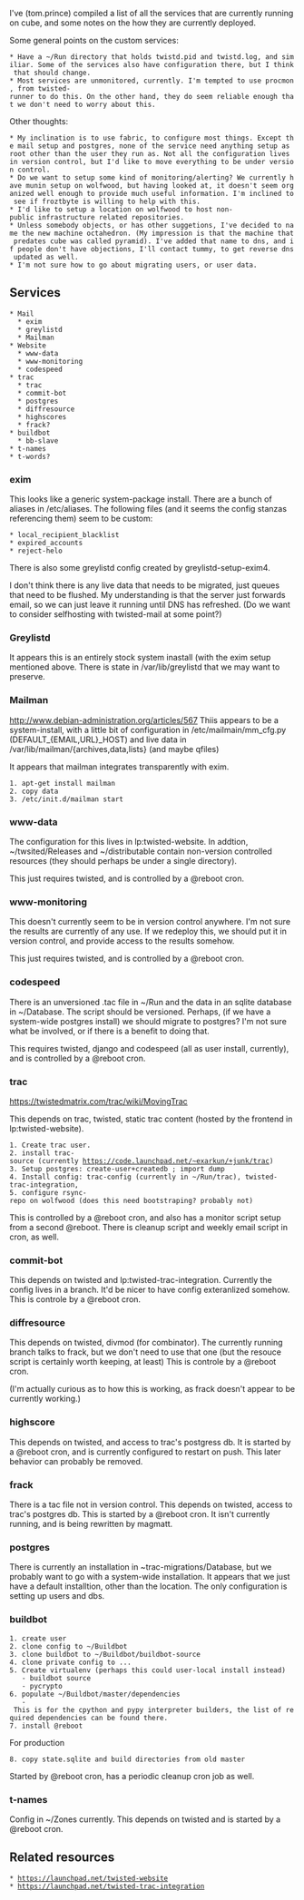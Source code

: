 I've (tom.prince) compiled a list of all the services that are currently running on cube,
and some notes on the how they are currently deployed.

Some general points on the custom services:
 * Have a ~/Run directory that holds twistd.pid and twistd.log, and similiar. Some of the services also have configuration there, but I think that should change.
 * Most services are unmonitored, currently. I'm tempted to use procmon, from twisted-runner to do this. On the other hand, they do seem reliable enough that we don't need to worry about this.

Other thoughts:
 * My inclination is to use fabric, to configure most things. Except the mail setup and postgres, none of the service need anything setup as root other than the user they run as. Not all the configuration lives in version control, but I'd like to move everything to be under version control.
 * Do we want to setup some kind of monitoring/alerting? We currently have munin setup on wolfwood, but having looked at, it doesn't seem organized well enough to provide much useful information. I'm inclined to see if froztbyte is willing to help with this.
 * I'd like to setup a location on wolfwood to host non-public infrastructure related repositories.
 * Unless somebody objects, or has other suggetions, I've decided to name the new machine octahedron. (My impression is that the machine that predates cube was called pyramid). I've added that name to dns, and if people don't have objections, I'll contact tummy, to get reverse dns updated as well.
 * I'm not sure how to go about migrating users, or user data.

== Services ==

 * Mail
   * exim
   * greylistd
   * Mailman
 * Website
   * www-data
   * www-monitoring
   * codespeed
 * trac
   * trac
   * commit-bot
   * postgres
   * diffresource
   * highscores
   * frack?
 * buildbot
   * bb-slave
 * t-names
 * t-words?

=== exim ===

This looks like a generic system-package install. There are a bunch of aliases in /etc/aliases. The following files (and it seems the config stanzas referencing them) seem to be custom:
 * local_recipient_blacklist
 * expired_accounts
 * reject-helo

There is also some greylistd config created by greylistd-setup-exim4.

I don't think there is any live data that needs to be migrated, just queues that need to be flushed. My understanding is that the server just forwards email, so we can just leave it running until DNS has refreshed. (Do we want to consider selfhosting with twisted-mail at some point?)

=== Greylistd ===

It appears this is an entirely stock system inastall (with the exim setup mentioned above. There is state in /var/lib/greylistd that we may want to preserve.

=== Mailman ===

http://www.debian-administration.org/articles/567
Thiis appears to be a system-install, with a little bit of configuration in /etc/mailmain/mm_cfg.py (DEFAULT_{EMAIL,URL}_HOST) and live data in /var/lib/mailman/{archives,data,lists} (and maybe qfiles)

It appears that mailman integrates transparently with exim.

 1. apt-get install mailman
 2. copy data
 3. /etc/init.d/mailman start

=== www-data ===

The configuration for this lives in lp:twisted-website. In addtion, ~/twsited/Releases and ~/distributable contain non-version controlled resources (they should perhaps be under a single directory).

This just requires twisted, and is controlled by a @reboot cron.

=== www-monitoring ===

This doesn't currently seem to be in version control anywhere. I'm not sure the results are currently of any use. If we redeploy this, we should put it in version control, and provide access to the results somehow.

This just requires twisted, and is controlled by a @reboot cron.

=== codespeed ===

There is an unversioned .tac file in ~/Run and the data in an sqlite database in ~/Database. The script should be versioned. Perhaps, (if we have a system-wide postgres install) we should migrate to postgres? I'm not sure what be involved, or if there is a benefit to doing that.

This requires twisted, django and codespeed (all as user install, currently), and is controlled by a @reboot cron.

=== trac ===

https://twistedmatrix.com/trac/wiki/MovingTrac

This depends on trac, twisted, static trac content (hosted by the frontend in lp:twisted-website).

 1. Create trac user.
 2. install trac-source (currently https://code.launchpad.net/~exarkun/+junk/trac)
 3. Setup postgres: create-user+createdb ; import dump
 4. Install config: trac-config (currently in ~/Run/trac), twisted-trac-integration,
 5. configure rsync-repo on wolfwood (does this need bootstraping? probably not)

This is controlled by a @reboot cron, and also has a monitor script setup from a second @reboot. There is cleanup script and weekly email script in cron, as well.

=== commit-bot ===

This depends on twisted and lp:twisted-trac-integration. Currently the config lives in a branch. It'd be nicer to have config exteranlized somehow. This is controle by a @reboot cron.

=== diffresource ===

This depends on twisted, divmod (for combinator). The currently running branch talks to frack, but we don't need to use that one (but the resouce script is certainly worth keeping, at least) This is controle by a @reboot cron.

(I'm actually curious as to how this is working, as frack doesn't appear to be currently working.)

=== highscore ===

This depends on twisted, and access to trac's postgress db. It is started by a @reboot cron, and is currently configured to restart on push. This later behavior can probably be removed.

=== frack ===

There is a tac file not in version control. This depends on twisted, access to trac's postgres db. This is started by a @reboot cron. It isn't currently running, and is being rewritten by magmatt.

=== postgres ===

There is currently an installation in ~trac-migrations/Database, but we probably want to go with a system-wide installation. It appears that we just have a default installtion, other than the location. The only configuration is setting up users and dbs.

=== buildbot ===

 1. create user
 2. clone config to ~/Buildbot
 3. clone buildbot to ~/Buildbot/buildbot-source
 4. clone private config to ...
 5. Create virtualenv (perhaps this could user-local install instead)
    - buildbot source
    - pycrypto
 6. populate ~/Buildbot/master/dependencies
    - This is for the cpython and pypy interpreter builders, the list of required dependencies can be found there.
 7. install @reboot

For production
 8. copy state.sqlite and build directories from old master

Started by @reboot cron, has a periodic cleanup cron job as well.

=== t-names ===

Config in ~/Zones currently. This depends on twisted and is started by a @reboot cron.

== Related resources ==

 * https://launchpad.net/twisted-website
 * https://launchpad.net/twisted-trac-integration